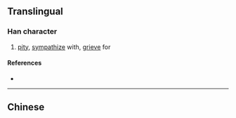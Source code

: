 {{also|憫}}
{{character info}}
==Translingual==

===Han character===
{{Han char|rn=61|rad=心|as=07|sn=10|four=|canj=PLSK|ids=⿰忄闵}}

# [[pity]], [[sympathize]] with, [[grieve]] for

====References====
* {{Han ref|kx=0388.341|hdz=42306.140|uh=60AF|ud=24751}}

----

==Chinese==
{{zh-see|憫}}